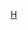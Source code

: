 {{Asbox
| image     = Hubei prfc map.png
| pix       = 30
| subject   = 
| qualifier = 關於[[湖北行政区划]]
| category  = 湖北行政区划小作品
| tempsort  = 
| name      = Template:湖北行政区划小作品
}}<noinclude>
[[Category:中国各省行政区划小作品模板|H]]
[[Category:湖北行政区划模板| ]]
</noinclude>